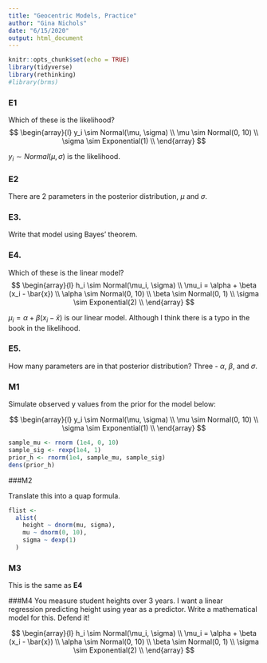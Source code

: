 ```yaml
---
title: "Geocentric Models, Practice"
author: "Gina Nichols"
date: "6/15/2020"
output: html_document
---
```


```r
knitr::opts_chunk$set(echo = TRUE)
library(tidyverse)
library(rethinking)
#library(brms)
```

### E1
Which of these is the likelihood?
$$
\begin{array}{l}
y_i \sim Normal(\mu, \sigma) \\
\mu \sim Normal(0, 10) \\
\sigma \sim Exponential(1) \\
\end{array}
$$

$y_i \sim Normal(\mu, \sigma)$ is the likelihood.

### E2
There are 2 parameters in the posterior distribution, $\mu$ and $\sigma$.

### E3. 
Write that model using Bayes' theorem. 

### E4. 
Which of these is the linear model?
$$
\begin{array}{l}
h_i \sim Normal(\mu_i, \sigma) \\
\mu_i = \alpha + \beta (x_i - \bar{x}) \\
\alpha \sim Normal(0, 10) \\
\beta \sim Normal(0, 1) \\
\sigma \sim Exponential(2) \\
\end{array}
$$

$\mu_i = \alpha + \beta (x_i - \bar{x})$ is our linear model. Although I think there is a typo in the book in the likelihood. 

### E5. 
How many parameters are in that posterior distribution?
Three - $\alpha$, $\beta$, and $\sigma$. 

### M1
Simulate observed y values from the prior for the model below:

$$
\begin{array}{l}
y_i \sim Normal(\mu, \sigma) \\
\mu \sim Normal(0, 10) \\
\sigma \sim Exponential(1) \\
\end{array}
$$

```r
sample_mu <- rnorm (1e4, 0, 10)
sample_sig <- rexp(1e4, 1)
prior_h <- rnorm(1e4, sample_mu, sample_sig)
dens(prior_h)
```

###M2

Translate this into a quap formula.

```r
flist <- 
  alist(
    height ~ dnorm(mu, sigma),
    mu ~ dnorm(0, 10),
    sigma ~ dexp(1)
  )
```


### M3

This is the same as **E4**

###M4
You measure student heights over 3 years. I want a linear regression predicting height using year as a predictor. 
Write a mathematical model for this. Defend it!

$$
\begin{array}{l}
h_i \sim Normal(\mu_i, \sigma) \\
\mu_i = \alpha + \beta (x_i - \bar{x}) \\
\alpha \sim Normal(0, 10) \\
\beta \sim Normal(0, 1) \\
\sigma \sim Exponential(2) \\
\end{array}
$$

